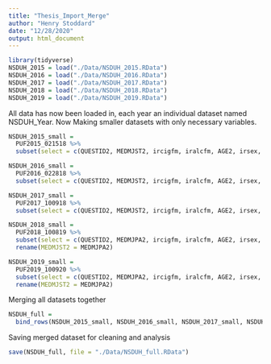 ```yaml
---
title: "Thesis_Import_Merge"
author: "Henry Stoddard"
date: "12/28/2020"
output: html_document
---
```


```r
library(tidyverse)
NSDUH_2015 = load("./Data/NSDUH_2015.RData")
NSDUH_2016 = load("./Data/NSDUH_2016.RData")
NSDUH_2017 = load("./Data/NSDUH_2017.RData")
NSDUH_2018 = load("./Data/NSDUH_2018.RData")
NSDUH_2019 = load("./Data/NSDUH_2019.RData")
```

All data has now been loaded in, each year an individual dataset named NSDUH_Year.
Now Making smaller datasets with only necessary variables.
```r
NSDUH_2015_small =
  PUF2015_021518 %>% 
  subset(select = c(QUESTID2, MEDMJST2, ircigfm, iralcfm, AGE2, irsex, NEWRACE2, PDEN10))

NSDUH_2016_small =
  PUF2016_022818 %>% 
  subset(select = c(QUESTID2, MEDMJST2, ircigfm, iralcfm, AGE2, irsex, NEWRACE2, PDEN10))

NSDUH_2017_small =
  PUF2017_100918 %>% 
  subset(select = c(QUESTID2, MEDMJST2, ircigfm, iralcfm, AGE2, irsex, NEWRACE2, PDEN10))

NSDUH_2018_small =
  PUF2018_100819 %>% 
  subset(select = c(QUESTID2, MEDMJPA2, ircigfm, iralcfm, AGE2, irsex, NEWRACE2, PDEN10)) %>% 
  rename(MEDMJST2 = MEDMJPA2)

NSDUH_2019_small =
  PUF2019_100920 %>% 
  subset(select = c(QUESTID2, MEDMJPA2, ircigfm, iralcfm, AGE2, irsex, NEWRACE2, PDEN10))%>% 
  rename(MEDMJST2 = MEDMJPA2)
```

Merging all datasets together
```r
NSDUH_full =
  bind_rows(NSDUH_2015_small, NSDUH_2016_small, NSDUH_2017_small, NSDUH_2018_small, NSDUH_2019_small, .id = "Year")
```

Saving merged dataset for cleaning and analysis
```r
save(NSDUH_full, file = "./Data/NSDUH_full.RData")
```

